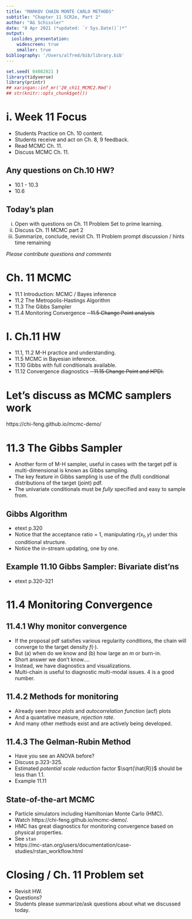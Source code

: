 ```yaml
---
title: "MARKOV CHAIN MONTE CARLO METHODS"
subtitle: "Chapter 11 SCR2e, Part 2"
author: "AG Schissler"
date: "8 Apr 2021 (*updated: `r Sys.Date()`)*"
output:
  ioslides_presentation:
    widescreen: true
    smaller: true
bibliography: '/Users/alfred/bib/library.bib'
---
```


```r
set.seed( 04082021 )
library(tidyverse)
library(printr)
## xaringan::inf_mr('20_ch11_MCMC2.Rmd')
## str(knitr::opts_chunk$get())
```

<!-- open up etext as you go. don't typeset the chapter -->

# i. Week 11 Focus

- Students Practice on Ch. 10 content.
- Students receive and act on Ch. 8, 9 feedback.
- Read MCMC Ch. 11.
- Discuss MCMC Ch. 11.

## Any questions on Ch.10 HW?

- 10.1 - 10.3
- 10.6

## Today's plan

i. Open with questions on Ch. 11 Problem Set to prime learning.
ii. Discuss Ch. 11 MCMC part 2
iii. Summarize, conclude, revisit Ch. 11 Problem prompt discussion / hints time remaining

*Please contribute questions and comments*

# Ch. 11 MCMC

- 11.1 Introduction: MCMC / Bayes inference
- 11.2 The Metropolis-Hastings Algorithm
- 11.3 The Gibbs Sampler
- 11.4 Monitoring Convergence
~~- 11.5 Change Point analysis~~

# I. Ch.11 HW

- 11.1, 11.2 M-H practice and understanding.
- 11.5 MCMC in Bayesian inference.
- 11.10 Gibbs with full conditionals available.
- 11.12 Convergence diagnostics
~~- 11.15 Change Point and HPDI.~~

# Let's discuss as MCMC samplers work

https://chi-feng.github.io/mcmc-demo/

# 11.3 The Gibbs Sampler

- Another form of M-H sampler, useful in cases with the target pdf is multi-dimensional is known as Gibbs sampling.
- The key feature in Gibbs sampling is use of the (full) conditional distributions of the target (joint) pdf.
- The univariate conditionals must be *fully* specified and easy to sample from.

## Gibbs Algorithm

- etext p.320
- Notice that the acceptance ratio = 1, manipulating $r(x_t, y)$ under this conditional structure.
- Notice the in-stream updating, one by one.

## Example 11.10 Gibbs Sampler: Bivariate dist'ns

- etext p.320-321

# 11.4 Monitoring Convergence

## 11.4.1 Why monitor convergence

- If the proposal pdf satisfies various regularity conditions, the chain will converge to the target density $f(\cdot)$. 
- But (a) when do we know and (b) how large an $m$ or burn-in.
- Short answer we don't know.... 
- Instead, we have diagnostics and visualizations.
- Multi-chain is useful to diagnostic multi-modal issues. 4 is a good number.

## 11.4.2 Methods for monitoring

- Already seen *trace plots* and *autocorrelation function* (acf) plots
- And a quantative measure, *rejection rate*.
- And many other methods exist and are actively being developed.

## 11.4.3 The Gelman-Rubin Method

- Have you see an ANOVA before?
- Discuss p.323-325.
- Estimated *potential scale reduction* factor $\sqrt{\hat{R}}$ should be less than 1.1.
- Example 11.11

## State-of-the-art MCMC

- Particle simulators including Hamiltonian Monte Carlo (HMC). 
- Watch https://chi-feng.github.io/mcmc-demo/.
- HMC has great diagnostics for monitoring convergence based on physical properties.
- See `stan`
- https://mc-stan.org/users/documentation/case-studies/rstan_workflow.html

# Closing / Ch. 11 Problem set

- Revisit HW.
- Questions?
- Students please summarize/ask questions about what we discussed today.
